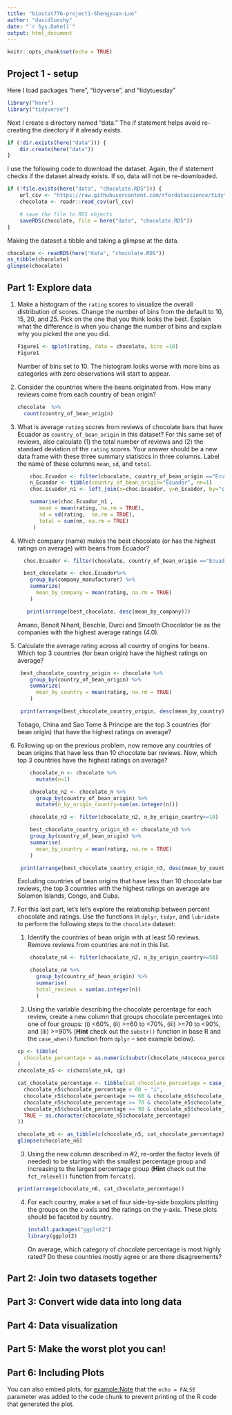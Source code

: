 ```yaml
---
title: "biostat776-project1-Shengyuan-Luo"
author: "davidluoshy"
date: "`r Sys.Date()`"
output: html_document
---
```


```r
knitr::opts_chunk$set(echo = TRUE)
```

## Project 1 - setup

Here I load packages "here", "tidyverse", and "tidytuesday"

```r
library("here")
library("tidyverse")
```

Next I create a directory named "data." The if statement helps avoid re-creating the directory if it already exists.

```r
if (!dir.exists(here("data"))) {
    dir.create(here("data"))
}
```

I use the following code to download the dataset. Again, the if statement checks if the dataset already exists. If so, data will not be re-downloaded.

```r
if (!file.exists(here("data", "chocolate.RDS"))) {
    url_csv <- "https://raw.githubusercontent.com/rfordatascience/tidytuesday/master/data/2022/2022-01-18/chocolate.csv"
    chocolate <- readr::read_csv(url_csv)

    # save the file to RDS objects
    saveRDS(chocolate, file = here("data", "chocolate.RDS"))
}
```

Making the dataset a tibble and taking a glimpse at the data.

```r
chocolate <- readRDS(here("data", "chocolate.RDS"))
as_tibble(chocolate)
glimpse(chocolate)
```

## Part 1: Explore data

1.  Make a histogram of the `rating` scores to visualize the overall distribution of scores. Change the number of bins from the default to 10, 15, 20, and 25. Pick on the one that you think looks the best. Explain what the difference is when you change the number of bins and explain why you picked the one you did.

    ```r
    Figure1 <- qplot(rating, data = chocolate, bins =10)
    Figure1
    ```

    Number of bins set to 10. The histogram looks worse with more bins as categories with zero observations will start to appear.

2.  Consider the countries where the beans originated from. How many reviews come from each country of bean origin?

    ```r
    chocolate  %>%
      count(country_of_bean_origin)
    ```

3.  What is average `rating` scores from reviews of chocolate bars that have Ecuador as `country_of_bean_origin` in this dataset? For this same set of reviews, also calculate (1) the total number of reviews and (2) the standard deviation of the `rating` scores. Your answer should be a new data frame with these three summary statistics in three columns. Label the name of these columns `mean`, `sd`, and `total`.

    ```r
        choc.Ecuador <- filter(chocolate, country_of_bean_origin =="Ecuador")
        n_Ecuador <- tibble(country_of_bean_origin="Ecuador", nn=1)
        choc.Ecuador_n1 <- left_join(x=choc.Ecuador, y=n_Ecuador, by="country_of_bean_origin")
        
        summarise(choc.Ecuador_n1 ,
           mean = mean(rating, na.rm = TRUE),
           sd = sd(rating,  na.rm = TRUE),
           total = sum(nn, na.rm = TRUE)
         )
    ```

4.  Which company (name) makes the best chocolate (or has the highest ratings on average) with beans from Ecuador?

    ```r
      choc.Ecuador <- filter(chocolate, country_of_bean_origin =="Ecuador")
      
      best_chocolate <- choc.Ecuador%>%
        group_by(company_manufacturer) %>%
        summarize(
          mean_by_company = mean(rating, na.rm = TRUE)
        )
      
       print(arrange(best_chocolate, desc(mean_by_company)))
    ```

    Amano, Benoit Nihant, Beschle, Durci and Smooth Chocolator tie as the companies with the highest average ratings (4.0).

5.  Calculate the average rating across all country of origins for beans. Which top 3 countries (for bean origin) have the highest ratings on average?

    ```r
     best_chocolate_country_origin <- chocolate %>%
        group_by(country_of_bean_origin) %>%
        summarize(
          mean_by_country = mean(rating, na.rm = TRUE)
        )
     
     print(arrange(best_chocolate_country_origin, desc(mean_by_country)))
    ```

    Tobago, China and Sao Tome & Principe are the top 3 countries (for bean origin) that have the highest ratings on average?

6.  Following up on the previous problem, now remove any countries of bean origins that have less than 10 chocolate bar reviews. Now, which top 3 countries have the highest ratings on average?

    ```r
        chocolate_n <- chocolate %>%
          mutate(n=1)
      
        chocolate_n2 <- chocolate_n %>%
          group_by(country_of_bean_origin) %>%
          mutate(n_by_origin_country=sum(as.integer(n)))
        
        chocolate_n3 <- filter(chocolate_n2, n_by_origin_country>=10)

        best_chocolate_country_origin_n3 <- chocolate_n3 %>%
        group_by(country_of_bean_origin) %>%
        summarise(
          mean_by_country = mean(rating, na.rm = TRUE)
        )
     
     print(arrange(best_chocolate_country_origin_n3, desc(mean_by_country)))
    ```

    Excluding countries of bean origins that have less than 10 chocolate bar reviews, the top 3 countries with the highest ratings on average are Solomon Islands, Congo, and Cuba.

7.  For this last part, let's let’s explore the relationship between percent chocolate and ratings. Use the functions in `dplyr`, `tidyr`, and `lubridate` to perform the following steps to the `chocolate` dataset:

    1.  Identify the countries of bean origin with at least 50 reviews. Remove reviews from countries are not in this list.

    ```r
        chocolate_n4 <- filter(chocolate_n2, n_by_origin_country>=50)
        
        chocolate_n4 %>%
          group_by(country_of_bean_origin) %>%
          summarise(
          total_reviews = sum(as.integer(n))
          )
    ```

    2.  Using the variable describing the chocolate percentage for each review, create a new column that groups chocolate percentages into one of four groups: (i) \<60%, (ii) \>=60 to \<70%, (iii) \>=70 to \<90%, and (iii) \>=90% (**Hint** check out the `substr()` function in base R and the `case_when()` function from `dplyr` – see example below).

    ```r
    cp <- tibble(
      chocolate_percentage = as.numeric(substr(chocolate_n4$cocoa_percent,1,2))
    )
    chocolate_n5 <- c(chocolate_n4, cp)

    cat_chocolate_percentage <- tibble(cat_chocolate_percentage = case_when(  
      chocolate_n5$chocolate_percentage < 60 ~ "i",
      chocolate_n5$chocolate_percentage >= 60 & chocolate_n5$chocolate_percentage <70 ~ "ii",
      chocolate_n5$chocolate_percentage >= 70 & chocolate_n5$chocolate_percentage <90 ~ "iii",
      chocolate_n5$chocolate_percentage >= 90 & chocolate_n5$chocolate_percentage <=100 ~ "iv",
      TRUE ~ as.character(chocolate_n5$chocolate_percentage)
    ))

    chocolate_n6 <- as_tibble(c(chocolate_n5, cat_chocolate_percentage))
    glimpse(chocolate_n6)
    ```

    3.  Using the new column described in #2, re-order the factor levels (if needed) to be starting with the smallest percentage group and increasing to the largest percentage group (**Hint** check out the `fct_relevel()` function from `forcats`).

    ```r
    print(arrange(chocolate_n6, cat_chocolate_percentage))
    ```

    4.  For each country, make a set of four side-by-side boxplots plotting the groups on the x-axis and the ratings on the y-axis. These plots should be faceted by country.

        ```r
        install.packages("ggplot2")
        library(ggplot2)
        ```

        On average, which category of chocolate percentage is most highly rated? Do these countries mostly agree or are there disagreements?

## Part 2: Join two datasets together

## Part 3: **Convert wide data into long data**

## Part 4: **Data visualization**

## Part 5: **Make the worst plot you can!**

## Part 6: Including Plots

You can also embed plots, for <example:Note> that the `echo = FALSE` parameter was added to the code chunk to prevent printing of the R code that generated the plot.
